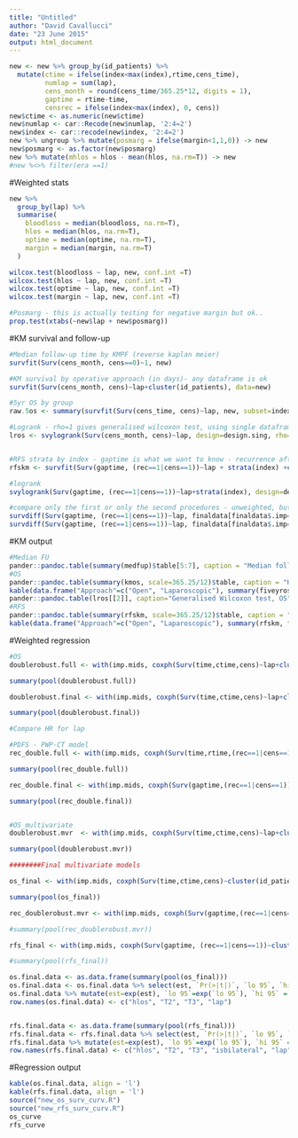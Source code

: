 ```yaml
---
title: "Untitled"
author: "David Cavallucci"
date: "23 June 2015"
output: html_document
---
```

```r


new <- new %>% group_by(id_patients) %>% 
  mutate(ctime = ifelse(index<max(index),rtime,cens_time),
         numlap = sum(lap),
         cens_month = round(cens_time/365.25*12, digits = 1),
         gaptime = rtime-time,
         censrec = ifelse(index<max(index), 0, cens))
new$ctime <- as.numeric(new$ctime)
new$numlap <- car::Recode(new$numlap, '2:4=2')
new$index <- car::recode(new$index, '2:4=2')
new %>% ungroup %>% mutate(posmarg = ifelse(margin<1,1,0)) -> new
new$posmarg <- as.factor(new$posmarg)
new %>% mutate(mhlos = hlos - mean(hlos, na.rm=T)) -> new
#new %<>% filter(era ==1)
```

#Weighted stats
```r

new %>%
  group_by(lap) %>%
  summarise(
    bloodloss = median(bloodloss, na.rm=T),
    hlos = median(hlos, na.rm=T),
    optime = median(optime, na.rm=T),
    margin = median(margin, na.rm=T)
  )

wilcox.test(bloodloss ~ lap, new, conf.int =T)
wilcox.test(hlos ~ lap, new, conf.int =T)
wilcox.test(optime ~ lap, new, conf.int =T)
wilcox.test(margin ~ lap, new, conf.int =T)

#Posmarg - this is actually testing for negative margin but ok..
prop.test(xtabs(~new$lap + new$posmarg))

```






#KM survival and follow-up
```r
#Median follow-up time by KMPF (reverse kaplan meier)
survfit(Surv(cens_month, cens==0)~1, new)

#KM survival by operative approach (in days)- any dataframe is ok
survfit(Surv(cens_month, cens)~lap+cluster(id_patients), data=new)

#5yr OS by group
raw.5os <- summary(survfit(Surv(cens_time, cens)~lap, new, subset=index==1), times=1826.25)

#Logrank - rho=1 gives generalised wilcoxon test, using single dataframe only - 
lros <- svylogrank(Surv(cens_month, cens)~lap, design=design.sing, rho=1)


#RFS strata by index - gaptime is what we want to know - recurrence after each operation
rfskm <- survfit(Surv(gaptime, (rec==1|cens==1))~lap + strata(index) +cluster(id_patients), weights = stable.w, finaldata[finaldata$.imp==1,])

#logrank
svylogrank(Surv(gaptime, (rec==1|cens==1))~lap+strata(index), design=design.sing, rho=1)

#compare only the first or only the second procedures - unweighted, but the numbers are the same
survdiff(Surv(gaptime, (rec==1|cens==1))~lap, finaldata[finaldata$.imp==1,], subset=index==1)
survdiff(Surv(gaptime, (rec==1|cens==1))~lap, finaldata[finaldata$.imp==1,], subset=index==2)

```

#KM output
```r
#Median FU
pander::pandoc.table(summary(medfup)$table[5:7], caption = "Median follow-up")
#OS
pander::pandoc.table(summary(kmos, scale=365.25/12)$table, caption = "Kaplan-Meier OS")
kable(data.frame("Approach"=c("Open", "Laparoscopic"), summary(fiveyros, times=1826.25)[c(1,9,11,12)]), digits = 2, caption = "5yr OS")
pander::pandoc.table(lros[[2]], caption="Generalised Wilcoxon test, OS")
#RFS
pander::pandoc.table(summary(rfskm, scale=365.25/12)$table, caption = "Kaplan-Meier RFS")
kable(data.frame("Approach"=c("Open", "Laparoscopic"), summary(rfskm, times=1826.25)[c(9,11,12)]), digits = 2, caption = "5yr RFS")

```

#Weighted regression
```r

#OS
doublerobust.full <- with(imp.mids, coxph(Surv(time,ctime,cens)~lap+cluster(id_patients)+ismajor+isbilateral+primaryN+lesioncount, weights = stable.w))

summary(pool(doublerobust.full))

doublerobust.final <- with(imp.mids, coxph(Surv(time,ctime,cens)~lap+cluster(id_patients), weights = stable.w))

summary(pool(doublerobust.final))

#Compare HR for lap

#PDFS - PWP-CT model
rec_double.full <- with(imp.mids, coxph(Surv(time,rtime,(rec==1|cens==1))~lap+ismajor+isbilateral+primaryN+lesioncount + strata(index), weights = stable.w))

summary(pool(rec_double.full))

rec_double.final <- with(imp.mids, coxph(Surv(gaptime,(rec==1|cens==1))~lap + strata(index), weights = stable.w))

summary(pool(rec_double.final))


#OS_multivariate
doublerobust.mvr  <- with(imp.mids, coxph(Surv(time,ctime,cens)~lap+cluster(id_patients)+ismajor+isbilateral+primaryN+lesioncount+primaryT+bloodloss+mhlos+optime+posmarg, weights = stable.w))

summary(pool(doublerobust.mvr))

########Final multivariate models

os_final <- with(imp.mids, coxph(Surv(time,ctime,cens)~cluster(id_patients)+mhlos+primaryT+lap, weights = stable.w))

summary(pool(os_final))

rec_doublerobust.mvr <- with(imp.mids, coxph(Surv(gaptime,(rec==1|cens==1))~lap+cluster(id_patients)+ismajor+isbilateral+primaryN+lesioncount+primaryT+bloodloss+mhlos+optime+strata(index), weights = stable.w))

#summary(pool(rec_doublerobust.mvr))

rfs_final <- with(imp.mids, coxph(Surv(gaptime, (rec==1|cens==1))~cluster(id_patients)+mhlos+primaryT+isbilateral+lap, weights = stable.w))

#summary(pool(rfs_final))

os.final.data <- as.data.frame(summary(pool(os_final)))
os.final.data <- os.final.data %>% select(est, `Pr(>|t|)`, `lo 95`, `hi 95`)
os.final.data %>% mutate(est=exp(est), `lo 95`=exp(`lo 95`), `hi 95` = exp(`hi 95`)) -> os.final.data
row.names(os.final.data) <- c("hlos", "T2", "T3", "lap")


rfs.final.data <- as.data.frame(summary(pool(rfs_final)))
rfs.final.data <- rfs.final.data %>% select(est, `Pr(>|t|)`, `lo 95`, `hi 95`)
rfs.final.data %>% mutate(est=exp(est), `lo 95`=exp(`lo 95`), `hi 95` = exp(`hi 95`)) -> rfs.final.data
row.names(rfs.final.data) <- c("hlos", "T2", "T3", "isbilateral", "lap")

```

#Regression output
```r
kable(os.final.data, align = 'l')
kable(rfs.final.data, align = 'l')
source("new_os_surv_curv.R")
source("new_rfs_surv_curv.R")
os_curve
rfs_curve
```